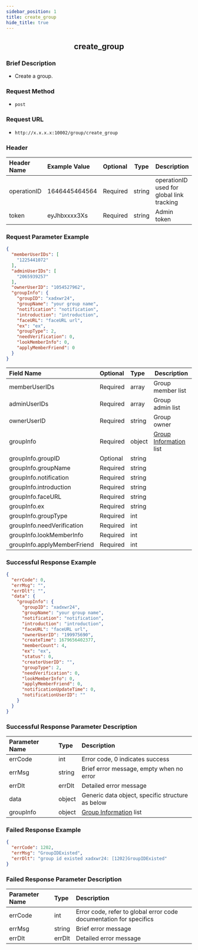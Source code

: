 ```yaml
---
sidebar_position: 1
title: create_group
hide_title: true
---
```


<center>

## create_group

</center>

### Brief Description
- Create a group.
### Request Method
- `post` 
### Request URL
- `http://x.x.x.x:10002/group/create_group` 


### Header
| Header Name | Example Value | Optional | Type | Description |
|:----    |:-------    |:--- |---|------      |
|operationID|1646445464564|Required|string|operationID used for global link tracking|
|token|eyJhbxxxx3Xs|Required|string|Admin token|


### Request Parameter Example

```json
{
  "memberUserIDs": [
    "1225441072"
  ],
  "adminUserIDs": [
    "2065939257"
  ],
  "ownerUserID": "1054527962",
  "groupInfo": {
    "groupID": "xadxwr24",
    "groupName": "your group name",
    "notification": "notification",
    "introduction": "introduction",
    "faceURL": "faceURL url",
    "ex": "ex",
    "groupType": 2,
    "needVerification": 0,
    "lookMemberInfo": 0,
    "applyMemberFriend": 0
  }
}
```
| Field Name | Optional | Type | Description |
|:----    |:-------    |:--- |---|
|memberUserIDs|Required|array|Group member list|
|adminUserIDs|Required|array|Group admin list|
|ownerUserID|Required|string|Group owner|
|groupInfo|Required|object|[Group Information](/restapi/commonFields#groupinfo) list|
|groupInfo.groupID|Optional|string||
|groupInfo.groupName|Required|string||
|groupInfo.notification|Required|string||
|groupInfo.introduction|Required|string||
|groupInfo.faceURL|Required|string||
|groupInfo.ex|Required|string||
|groupInfo.groupType|Required|int||
|groupInfo.needVerification|Required|int||
|groupInfo.lookMemberInfo|Required|int||
|groupInfo.applyMemberFriend|Required|int||

### Successful Response Example

```json
{
  "errCode": 0,
  "errMsg": "",
  "errDlt": "",
  "data": {
    "groupInfo": {
      "groupID": "xadxwr24",
      "groupName": "your group name",
      "notification": "notification",
      "introduction": "introduction",
      "faceURL": "faceURL url",
      "ownerUserID": "199975690",
      "createTime": 1679656402377,
      "memberCount": 4,
      "ex": "ex",
      "status": 0,
      "creatorUserID": "",
      "groupType": 2,
      "needVerification": 0,
      "lookMemberInfo": 0,
      "applyMemberFriend": 0,
      "notificationUpdateTime": 0,
      "notificationUserID": ""
    }
  }
}
```
### Successful Response Parameter Description

| Parameter Name | Type | Description |
|:----    |:-------    |:--- |
|errCode|int|Error code, 0 indicates success|
|errMsg|string|Brief error message, empty when no error|
|errDlt|errDlt|Detailed error message|
|data|object|Generic data object, specific structure as below|
|groupInfo|object|[Group Information](/restapi/commonFields#groupinfo) list|

### Failed Response Example

```json
{
  "errCode": 1202,
  "errMsg": "GroupIDExisted",
  "errDlt": "group id existed xadxwr24: [1202]GroupIDExisted"
}
```
### Failed Response Parameter Description

| Parameter Name | Type | Description |
|:----    |:-------    |:--- |
|errCode|int|Error code, refer to global error code documentation for specifics|
|errMsg|string|Brief error message|
|errDlt|errDlt|Detailed error message|